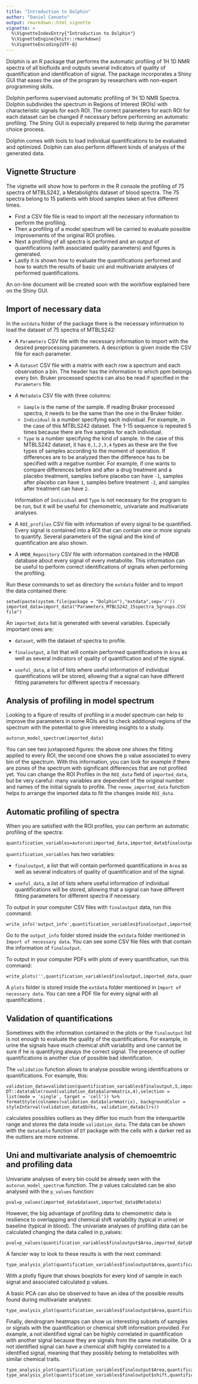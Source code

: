 ---
title: "Introduction to Dolphin"
author: "Daniel Canueto"
output: rmarkdown::html_vignette
vignette: >
  %\VignetteIndexEntry{"Introduction to Dolphin"}
  %\VignetteEngine{knitr::rmarkdown}
  %\VignetteEncoding{UTF-8}
---

Dolphin is an R package that performs the automatic profiling of 1H 1D NMR spectra of all biofluids and outputs several indicators of quality of quantification and identification of signal. The package incorporates a Shiny GUI that eases the use of the program by researchers with non-expert programming skills.

Dolphin performs supervised automatic profiling of 1H 1D NMR Spectra. Dolphin subdivides the spectrum in Regions of Interest (ROIs) with characteristic signals for each ROI. The correct parameters for each ROI for each dataset can be changed if necessary before performing an automatic profiling. The Shiny GUI is especially prepared to help during the parameter choice process.

Dolphin comes with tools to load individual quantifications to be evaluated and optimized. Dolphin can also perform different kinds of analysis of the generated data.

## Vignette Structure

The vignette will show how to perform in the R console the profiling of 75 spectra of MTBLS242, a Metabolights dataset of blood spectra. The 75 spectra belong to 15 patients with blood samples taken at five different times.

* First a CSV file file is read to import all the necessary information to perform the profiling.
* Then a profiling of a model spectrum will be carried to evaluate possible improvements of the original ROI profiles.
* Next a profiling of all spectra is performed and an output of quantifications (with associated quality parameters) and figures is generated.
* Lastly it is shown how to evaluate the quantifications performed and how to watch the results of basic uni and multivariate analyses of performed quantifications.

An on-line document will be created soon with the workflow explained here on the Shiny GUI.

## Import of necessary data

In the `extdata` folder of the package there is the necessary information to load the dataset of 75 spectra of MTBLS242:

* A `Parameters` CSV file with the necessary information to import with the desired preprocessing parameters. A description is given inside the CSV file for each parameter.

* A `dataset` CSV file with a matrix with each row a spectrum and each observation a bin. The header has the information to which ppm belongs every bin. Bruker processed spectra can also be read if specified in the `Parameters` file.

* A `Metadata` CSV file with three columns:

    * `Sample` is the name of the sample. If reading Bruker processed spectra, it needs to be the same than the one in the Bruker folder.
    * `Individual` is a number specifying each individual. For example, in the case of this MTBLS242 dataset. The 1-15 sequence is repeated 5 times because there are five samples for each individual.
    * `Type` is a number specifying the kind of sample. In the case of this MTBLS242 dataset, it has `0,1,2,3,4` types as these are the five types of samples according to the moment of operation. If differences are to be analyzed then the difference has to be specified with a negative number. For example, if one wants to compare differences before and after a drug treatment and a placebo treatment, samples before placebo can have `-1`, samples after placebo can have `1`, samples before treatment `-2`, and samples after treatment can have `2`.
    
    Information of `Individual` and `Type` is not necessary for the program to be run, but it will be useful for chemometric, univariate and multivariate analyses.

* A `ROI_profiles` CSV file with information of every signal to be quantified. Every signal is contained into a ROI that can contain one or more signals to quantify. Several parameters of the signal and the kind of quantification are also shown.

* A `HMDB_Repository` CSV file with information contained in the HMDB database about every signal of every metabolite. This information can be useful to perform correct identifications of signals when performing the profiling.

Run these commands to set as directory the `extdata` folder and to import the data contained there:

```
setwd(paste(system.file(package = "Dolphin"),"extdata",sep='/'))
imported_data=import_data("Parameters_MTBLS242_15spectra_5groups.CSV file")
```

An `imported_data` list is generated with several variables. Especially important ones are:

* `dataset`, with the dataset of spectra to profile.

* `finaloutput`, a list that will contain performed quantifications in `Area` as well as several indicators of quality of quantification and of the signal.

* `useful_data`, a list of lists where useful information of individual quantifications will be stored, allowing that a signal can have different fitting parameters for different spectra if necessary.


## Analysis of profiling in model spectrum

Looking to a figure of results of profiling in a model spectrum can help to improve the parameters in some ROIs and to check additional regions of the spectrum with the potential to give interesting insights to a study.


```
autorun_model_spectrum(imported_data)
```

You can see two juxtaposed figures: the above one shows the fitting applied to every ROI, the second one shows the p value associated to every bin of the spectrum. With this information, you can look for example if there are zones of the spectrum with significant differences that are not profiled yet. You can change the ROI Profiles in the `ROI_data` field of `imported_data`, but be very careful: many variables are dependent of the original number and names of the initial signals to profile. The `renew_imported_data` function helps to arrange the imported data to fit the changes inside `ROI_data`.

## Automatic profiling of spectra

When you are satisfied with the ROI profiles, you can perform an automatic profiling of the spectra:
```
quantification_variables=autorun(imported_data,imported_data$finaloutput,imported_data$useful_data,imported_data$ROI_data,imported_data$ROI_separator)
```

`quantification_variables` has two variables:

* `finaloutput`, a list that will contain performed quantifications in `Area` as well as several indicators of quality of quantification and of the signal.

* `useful_data`, a list of lists where useful information of individual quantifications will be stored, allowing that a signal can have different fitting parameters for different spectra if necessary.

To output in your computer CSV files with `finaloutput` data, run this command:

```
write_info('output_info',quantification_variables$finaloutput,imported_data$ROI_data)
```
Go to the `output_info` folder stored inside the `extdata` folder mentioned in `Import of necessary data`. You can see some CSV file files with that contain the information of `finaloutput`.

To output in your computer PDFs with plots of every quantification, run this command:

```
write_plots('',quantification_variables$finaloutput,imported_data,quantification_variables$useful_data)
```

A `plots` folder is stored inside the `extdata` folder mentioned in `Import of necessary data`. You can see a PDF file for every signal with all quantifications .

## Validation of quantifications

Sometimes with the information contained in the plots or the `finaloutput` list is not enough to evaluate the quality of the quantifications. For example, in urine the signals have much chemical shift variability and one cannot be sure if he is quantifying always the correct signal. The presence of outlier quantifications is another clue of possible bad identification.

The `validation` function allows to analyse possible wrong identifications or quantifications. For example, this:

```
validation_data=validation(quantification_variables$finaloutput,5,imported_data$ROI_data,imported_data$Metadata)
DT::datatable(round(validation_data$alarmmatrix,4),selection = list(mode = 'single', target = 'cell')) %>% formatStyle(colnames(validation_data$alarmmatrix), backgroundColor = styleInterval(validation_data$brks, validation_data$clrs))
```

calculates possibles outliers as they differ too much from the interquartile range and stores the data inside `validation_data`. The data can be shown with the `datatable` function of `DT` package with the cells with a darker red as the outliers are more extreme.
    
## Uni and multivariate analysis of chemoemtric and profiling data

Univariate analyses of every bin could be already seen with the `autorun_model_spectrum` function. The p values calculated can be also analysed with the `p_values` function:

```
pval=p_values(imported_data$dataset,imported_data$Metadata)
```
However, the big advantage of profiling data to chemometric data is resilience to overlapping and chemical shift variability (typical in urine) or baseline (typical in blood). The univariate analyses of profiling data can be calculated changing the data called in p_values:

```
pval=p_values(quantification_variables$finaloutput$Area,imported_data$Metadata)
```

A fancier way to look to these results is with the next command:

```
type_analysis_plot(quantification_variables$finaloutput$Area,quantification_variables$finaloutput,imported_data,'boxplot')
```

With a plotly figure that shows boxplots for every kind of sample in each signal and associated calculated p values.

A basic PCA can also be observed to have an idea of the possible results found during multivariate analyses:

```
type_analysis_plot(quantification_variables$finaloutput$Area,quantification_variables$finaloutput,imported_data,'pca')
```

Finally, dendrogram heatmaps can show us interesting subsets of samples or signals with the quantification or chemical shift information provided. For example, a not identified signal can be highly correlated in quantification with another signal because they are signals from the same metabolite. Or a not identified signal can have a chemical shift highly correlated to a identified signal, meaning that they possibly belong to metabolites with similar chemical traits.

```
type_analysis_plot(quantification_variables$finaloutput$Area,quantification_variables$finaloutput,imported_data,'dendrogram_heatmap')
type_analysis_plot(quantification_variables$finaloutput$shift,quantification_variables$finaloutput,imported_data,'dendrogram_heatmap')
```



